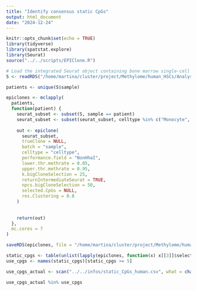 ```yaml
---
title: "Identify consensus static CpGs"
output: html_document
date: "2024-12-24"
---
```


```r
knitr::opts_chunk$set(echo = TRUE)
library(tidyverse)
library(spatstat.explore)
library(Seurat)
source("../../scripts/EPIClone.R")
```

```r
# Load the integrated Seurat object containing bone marrow single-cell data from figshare
S <- readRDS("/home/martina/cluster/project/Methylome/human_HSCs/Analysis/Human/Integration/objects_figshare/tbm_seurat.rds")

patients <- unique(S$sample)
```

```r
epiclones <- mclapply(
  patients,
  function(patient) {
    seurat_subset <- subset(S, sample == patient)
    seurat_subset <- subset(seurat_subset, celltype %in% c("Monocyte", "Erythroid", "CD34+",  "NK cells"))
    
    out <- epiclone(
      seurat_subset,
      trueClone = NULL,
      batch = "sample",
      celltype = "celltype",
      performance.field = "NonHhaI",
      lower.thr.methrate = 0.05,
      upper.thr.methrate = 0.95,
      k.bigCloneSelection = 25,          
      returnIntermediateSeurat = TRUE,
      npcs.bigCloneSelection = 50,
      selected.CpGs = NULL,
      res.Clustering = 0.8
    )
    
    
    return(out)
  },
  mc.cores = 7  
)

saveRDS(epiclones, file = "/home/martina/cluster/project/Methylome/human_HSCs/Analysis/Human/Integration/objects_figshare/staticcpg_epiclones.Rds")
```

```r
static_cpgs <- table(unlist(lapply(epiclones, function(x) x[[3]]$selectedCpGs)))
use_cpgs <- names(static_cpgs)[static_cpgs >= 5]

use_cpgs_actual <- scan("../../infos/static_CpGs_human.csv", what = character())

use_cpgs_actual %in% use_cpgs
```


